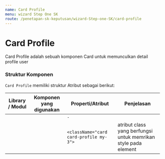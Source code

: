 ```yaml
---
name: Card Profile
menu: wizard Step One SK
route: /penetapan-sk-keputusan/wizard-Step-one-SK/card-profile
---
```


# Card Profile

Card Profile adalah sebuah komponen Card untuk memunculkan detail profile user

### Struktur Komponen

`Card Profile` memiliki struktur Atribut sebagai berikut:

| Library / Modul | Komponen yang digunakan | Properti/Atribut                       | Penjelasan                                                     |
| --------------- | ----------------------- | -------------------------------------- | -------------------------------------------------------------- |
|                 |                         | `-`                                    |                                                                |
|                 |                         | `<className="card card-profile my-3">` | atribut class yang berfungsi untuk memrikan style pada element |
